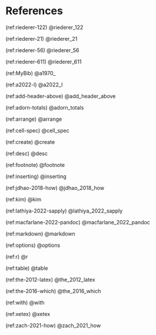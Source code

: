 \onecolumn

# References {.unnumbered}

\hyphenpenalty=10000
\fontspec{Symbola}

(ref:riederer-122) @riederer_122

(ref:riederer-21) @riederer_21

(ref:riederer-56) @riederer_56

(ref:riederer-611) @riederer_611

(ref:MyBib) @a1970_

(ref:a2022-l) @a2022_l

(ref:add-header-above) @add_header_above

(ref:adorn-totals) @adorn_totals

(ref:arrange) @arrange

(ref:cell-spec) @cell_spec

(ref:create) @create

(ref:desc) @desc

(ref:footnote) @footnote

(ref:inserting) @inserting

(ref:jdhao-2018-how) @jdhao_2018_how

(ref:kim) @kim

(ref:lathiya-2022-sapply) @lathiya_2022_sapply

(ref:macfarlane-2022-pandoc) @macfarlane_2022_pandoc

(ref:markdown) @markdown

(ref:options) @options

(ref:r) @r

(ref:table) @table

(ref:the-2012-latex) @the_2012_latex

(ref:the-2016-which) @the_2016_which

(ref:with) @with

(ref:xetex) @xetex

(ref:zach-2021-how) @zach_2021_how
